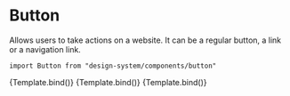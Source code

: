 

<Meta title="Components/Button" component={Button} />

# Button

Allows users to take actions on a website. It can be a regular button, a link or a navigation link.

`import Button from "design-system/components/button"`

<Canvas>
  <Story
    name="Overview - link variant"
    args={{
      text: "Button",
      href: "https://google.com",
      variant: "fill",
      size: "medium",
    }}
  >
    {Template.bind()}
  </Story>
  <Story
    name="Overview - button icon end"
    args={{
      text: "Button",
      iconEnd: "arrowRight",
      variant: "fill",
      size: "medium",
    }}
  >
    {Template.bind()}
  </Story>
  <Story
    name="Overview - button icon start"
    args={{
      text: "Button",
      iconStart: "download",
      variant: "fill",
      size: "medium",
    }}
  >
    {Template.bind()}
  </Story>
</Canvas>

<ArgsTable />

